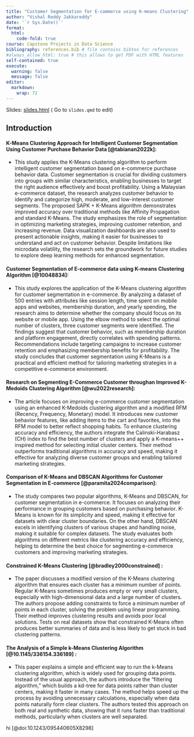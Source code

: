 ```yaml
---
title: "Customer Segmentation for E-commerce using K-means Clustering"
author: "Vishal Reddy Jakkareddy"
date: '`r Sys.Date()`'
format:
  html:
    code-fold: true
course: Capstone Projects in Data Science
bibliography: references.bib # file contains bibtex for references
#always_allow_html: true # this allows to get PDF with HTML features
self-contained: true
execute: 
  warning: false
  message: false
editor: 
  markdown: 
    wrap: 72
---
```


Slides: [slides.html](slides.html){target="_blank"} ( Go to `slides.qmd`
to edit)


## Introduction

#### K-Means Clustering Approach for Intelligent Customer Segmentation Using Customer Purchase Behavior Data [@tabianan2022k]:
- This study applies the K-Means clustering algorithm to perform intelligent customer segmentation based on e-commerce purchase behavior data. Customer segmentation is crucial for dividing customers into groups with similar characteristics, enabling businesses to target the right audience effectively and boost profitability. Using a Malaysian e-commerce dataset, the research analyzes customer behavior to identify and categorize high, moderate, and low-interest customer segments. The proposed SAPK + K-Means algorithm demonstrates improved accuracy over traditional methods like Affinity Propagation and standard K-Means. The study emphasizes the role of segmentation in optimizing marketing strategies, improving customer retention, and increasing revenue. Data visualization dashboards are also used to present actionable insights, making it easier for businesses to understand and act on customer behavior. Despite limitations like microdata volatility, the research sets the groundwork for future studies to explore deep learning methods for enhanced segmentation.


#### Customer Segmentation of E-commerce data using K-means Clustering Algorithm [@10048834]:
- This study explores the application of the K-Means clustering algorithm for customer segmentation in e-commerce. By analyzing a dataset of 500 entries with attributes like session length, time spent on mobile apps and websites, membership duration, and yearly spending, the research aims to determine whether the company should focus on its website or mobile app. Using the elbow method to select the optimal number of clusters, three customer segments were identified. The findings suggest that customer behavior, such as membership duration and platform engagement, directly correlates with spending patterns. Recommendations include targeting campaigns to increase customer retention and emphasizing membership benefits for profitability. The study concludes that customer segmentation using K-Means is a practical and efficient method for tailoring marketing strategies in a competitive e-commerce environment.


#### Research on Segmenting E-Commerce Customer throughan Improved K-Medoids Clustering Algorithm [@wu2022research]:
- The article focuses on improving e-commerce customer segmentation using an enhanced K-Medoids clustering algorithm and a modified RFM (Recency, Frequency, Monetary) model. It introduces new customer behavior features, like adding items to the cart and favorites, into the RFM model to better reflect shopping habits. To enhance clustering accuracy and efficiency, the authors integrate the Calinski-Harabasz (CH) index to find the best number of clusters and apply a K-means++ inspired method for selecting initial cluster centers. Their method outperforms traditional algorithms in accuracy and speed, making it effective for analyzing diverse customer groups and enabling tailored marketing strategies.


#### Comparison of K-Means and DBSCAN Algorithms for Customer Segmentation in E-commerce [@paramita2024comparison]:
- The study compares two popular algorithms, K-Means and DBSCAN, for customer segmentation in e-commerce. It focuses on analyzing their performance in grouping customers based on purchasing behavior. K-Means is known for its simplicity and speed, making it effective for datasets with clear cluster boundaries. On the other hand, DBSCAN excels in identifying clusters of various shapes and handling noise, making it suitable for complex datasets. The study evaluates both algorithms on different metrics like clustering accuracy and efficiency, helping to determine the best choice for segmenting e-commerce customers and improving marketing strategies.


#### Constrained K-Means Clustering [@bradley2000constrained] :
- The paper discusses a modified version of the K-Means clustering algorithm that ensures each cluster has a minimum number of points. Regular K-Means sometimes produces empty or very small clusters, especially with high-dimensional data and a large number of clusters. The authors propose adding constraints to force a minimum number of points in each cluster, solving the problem using linear programming. Their method improves clustering results and avoids poor local solutions. Tests on real datasets show that constrained K-Means often produces better summaries of data and is less likely to get stuck in bad clustering patterns.


#### The Analysis of a Simple k-Means Clustering Algorithm [@10.1145/336154.336189] :
- This paper explains a simple and efficient way to run the k-Means clustering algorithm, which is widely used for grouping data points. Instead of the usual approach, the authors introduce the "filtering algorithm," which builds a kd-tree for data points rather than cluster centers, making it faster in many cases. The method helps speed up the process by avoiding unnecessary calculations, especially when data points naturally form clear clusters. The authors tested this approach on both real and synthetic data, showing that it runs faster than traditional methods, particularly when clusters are well separated.



hi [@doi:10.1243/095440605X8298]


